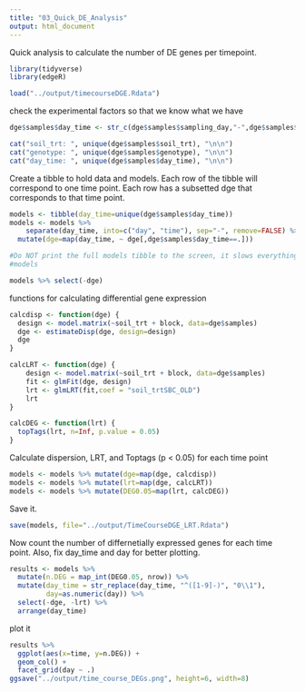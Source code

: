 ```yaml
---
title: "03_Quick_DE_Analysis"
output: html_document
---
```


Quick analysis to calculate the number of DE genes per timepoint.

```r
library(tidyverse)
library(edgeR)
```


```r
load("../output/timecourseDGE.Rdata")
```

check the experimental factors so that we know what we have
```r
dge$samples$day_time <- str_c(dge$samples$sampling_day,"-",dge$samples$sampling_time)

cat("soil_trt: ", unique(dge$samples$soil_trt), "\n\n")
cat("genotype: ", unique(dge$samples$genotype), "\n\n")
cat("day_time: ", unique(dge$samples$day_time), "\n\n")
```

Create a tibble to hold data and models.
Each row of the tibble will correspond to one time point.
Each row has a subsetted dge that corresponds to that time point.
```r
models <- tibble(day_time=unique(dge$samples$day_time))
models <- models %>%
    separate(day_time, into=c("day", "time"), sep="-", remove=FALSE) %>%
  mutate(dge=map(day_time, ~ dge[,dge$samples$day_time==.]))

#Do NOT print the full models tibble to the screen, it slows everything way down!!
#models

models %>% select(-dge)
```

functions for calculating differential gene expression
```r
calcdisp <- function(dge) {
  design <- model.matrix(~soil_trt + block, data=dge$samples)
  dge <- estimateDisp(dge, design=design)
  dge
}

calcLRT <- function(dge) {
    design <- model.matrix(~soil_trt + block, data=dge$samples)
    fit <- glmFit(dge, design)
    lrt <- glmLRT(fit,coef = "soil_trtSBC_OLD")
    lrt
}

calcDEG <- function(lrt) {
  topTags(lrt, n=Inf, p.value = 0.05)
}
```

Calculate dispersion, LRT, and Toptags (p < 0.05) for each time point
```r
models <- models %>% mutate(dge=map(dge, calcdisp))
models <- models %>% mutate(lrt=map(dge, calcLRT))
models <- models %>% mutate(DEG0.05=map(lrt, calcDEG))
```

Save it.
```r
save(models, file="../output/TimeCourseDGE_LRT.Rdata")
```

Now count the number of differnetially expressed genes for each time point.  Also, fix day_time and day for better plotting.
```r
results <- models %>%
  mutate(n.DEG = map_int(DEG0.05, nrow)) %>%
  mutate(day_time = str_replace(day_time, "^([1-9]-)", "0\\1"),
         day=as.numeric(day)) %>%
  select(-dge, -lrt) %>%
  arrange(day_time)
```

plot it
```r
results %>%
  ggplot(aes(x=time, y=n.DEG)) +
  geom_col() +
  facet_grid(day ~ .)
ggsave("../output/time_course_DEGs.png", height=6, width=8)
```




